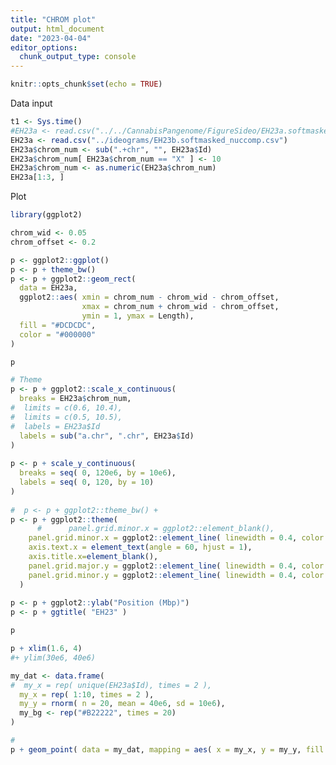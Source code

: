 ```yaml
---
title: "CHROM plot"
output: html_document
date: "2023-04-04"
editor_options: 
  chunk_output_type: console
---
```


```r
knitr::opts_chunk$set(echo = TRUE)
```


Data input

```r
t1 <- Sys.time()
#EH23a <- read.csv("../../CannabisPangenome/FigureSideo/EH23a.softmasked_nuccomp.csv")
EH23a <- read.csv("../ideograms/EH23b.softmasked_nuccomp.csv")
EH23a$chrom_num <- sub(".+chr", "", EH23a$Id)
EH23a$chrom_num[ EH23a$chrom_num == "X" ] <- 10
EH23a$chrom_num <- as.numeric(EH23a$chrom_num)
EH23a[1:3, ]
```


Plot


```r
library(ggplot2)

chrom_wid <- 0.05
chrom_offset <- 0.2

p <- ggplot2::ggplot()
p <- p + theme_bw()
p <- p + ggplot2::geom_rect( 
  data = EH23a, 
  ggplot2::aes( xmin = chrom_num - chrom_wid - chrom_offset,
                xmax = chrom_num + chrom_wid - chrom_offset,
                ymin = 1, ymax = Length),
  fill = "#DCDCDC",
  color = "#000000"
)

p

```


```r
# Theme
p <- p + ggplot2::scale_x_continuous( 
  breaks = EH23a$chrom_num,
#  limits = c(0.6, 10.4),
#  limits = c(0.5, 10.5),
#  labels = EH23a$Id
  labels = sub("a.chr", ".chr", EH23a$Id)
)
  
p <- p + scale_y_continuous(
  breaks = seq( 0, 120e6, by = 10e6), 
  labels = seq( 0, 120, by = 10)
)
  
#  p <- p + ggplot2::theme_bw() + 
p <- p + ggplot2::theme( 
      #      panel.grid.minor.x = ggplot2::element_blank(), 
    panel.grid.minor.x = ggplot2::element_line( linewidth = 0.4, color = "#C0C0C0", linetype = 3 ),
    axis.text.x = element_text(angle = 60, hjust = 1),
    axis.title.x=element_blank(),
    panel.grid.major.y = ggplot2::element_line( linewidth = 0.4, color = "#C0C0C0", linetype = 1 ),
    panel.grid.minor.y = ggplot2::element_line( linewidth = 0.4, color = "#C0C0C0", linetype = 3 )
  )
  
p <- p + ggplot2::ylab("Position (Mbp)")
p <- p + ggtitle( "EH23" )

p

p + xlim(1.6, 4)
#+ ylim(30e6, 40e6)


```



```r

my_dat <- data.frame(
#  my_x = rep( unique(EH23a$Id), times = 2 ),
  my_x = rep( 1:10, times = 2 ),
  my_y = rnorm( n = 20, mean = 40e6, sd = 10e6),
  my_bg <- rep("#B22222", times = 20)
)

#
p + geom_point( data = my_dat, mapping = aes( x = my_x, y = my_y, fill = my_bg), shape = 21, size = 8)


```




